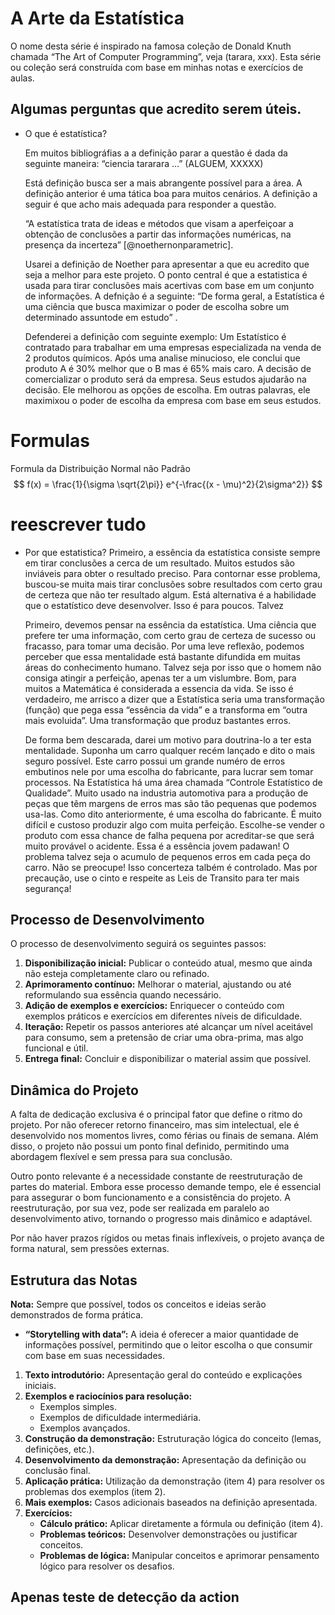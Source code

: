# A Arte da Estatística {#title .headline-title}

O nome desta série é inspirado na famosa coleção de Donald Knuth chamada "The Art of Computer Programming", veja (tarara, xxx). Esta série ou coleção será construída com base em minhas notas e exercícios de aulas.

## Algumas perguntas que acredito serem úteis.

-   [O que é estatística?]{.headline-question}

    Em muitos bibliográfias a a definição parar a questão é dada da seguinte maneira: ["ciencia tararara ..." (ALGUEM, XXXXX)]{.citation-long}

    Está definição busca ser a mais abrangente possível para a área. A definição anterior é uma tática boa para muitos cenários. A definição a seguir é que acho mais adequada para responder a questão.

    ["A estatística trata de ideas e métodos que visam a aperfeiçoar a obtenção de conclusões a partir das informações numéricas, na presença da incerteza" [@noethernonparametric].]{.citation-long}

    Usarei a definição de Noether para apresentar a que eu acredito que seja a melhor para este projeto. O ponto central é que a estatistica é usada para tirar conclusões mais acertivas com base em um conjunto de informações. A defnição é a seguinte: ["De forma geral, a Estatística é uma ciência que busca maximizar o poder de escolha sobre um determinado assuntode em estudo"]{.citation-short} .

    Defenderei a definição com seguinte exemplo: Um Estatístico é contratado para trabalhar em uma empresas especializada na venda de 2 produtos químicos. Após uma analise minucioso, ele conclui que produto A é 30% melhor que o B mas é 65% mais caro. A decisão de comercializar o produto será da empresa. Seus estudos ajudarão na decisão. Ele melhorou as opções de escolha. Em outras palavras, ele maximixou o poder de escolha da empresa com base em seus estudos.

# Formulas
Formula da Distribuição Normal não Padrão
$$
f(x) = \frac{1}{\sigma \sqrt{2\pi}} e^{-\frac{(x - \mu)^2}{2\sigma^2}}
$$

# reescrever tudo 

-   [Por que estatistica?]{.headline-question} Primeiro, a essência da estatística consiste sempre em tirar conclusões a cerca de um resultado. Muitos estudos são inviáveis para obter o resultado preciso. Para contornar esse problema, buscou-se muita mais tirar conclusões sobre resultados com certo grau de certeza que não ter resultado algum. Está alternativa é a habilidade que o estatístico deve desenvolver. Isso é para poucos. Talvez

    Primeiro, devemos pensar na essência da estatística. Uma ciência que prefere ter uma informação, com certo grau de certeza de sucesso ou fracasso, para tomar uma decisão. Por uma leve reflexão, podemos perceber que essa mentalidade está bastante difundida em muitas áreas do conhecimento humano. Talvez seja por isso que o homem não consiga atingir a perfeição, apenas ter a um vislumbre. Bom, para muitos a Matemática é considerada a essencia da vida. Se isso é verdadeiro, me arrisco a dizer que a Estatística seria uma transformação (função) que pega essa "essência da vida" e a transforma em "outra mais evoluida". Uma transformação que produz bastantes erros.

    De forma bem descarada, darei um motivo para doutrina-lo a ter esta mentalidade. Suponha um carro qualquer recém lançado e dito o mais seguro possível. Este carro possui um grande numéro de erros embutinos nele por uma escolha do fabricante, para lucrar sem tomar processos. Na Estatística há uma área chamada "Controle Estatístico de Qualidade". Muito usado na industria automotiva para a produção de peças que têm margens de erros mas são tão pequenas que podemos usa-las. Como dito anteriormente, é uma escolha do fabricante. É muito difícil e custoso produzir algo com muita perfeição. Escolhe-se vender o produto com essa chance de falha pequena por acreditar-se que será muito provável o acidente. Essa é a essência jovem padawan! O problema talvez seja o acumulo de pequenos erros em cada peça do carro. Não se preocupe! Isso concerteza talbém é controlado. Mas por precaução, use o cinto e respeite as Leis de Transito para ter mais segurança!

## Processo de Desenvolvimento

O processo de desenvolvimento seguirá os seguintes passos:

1.  **Disponibilização inicial:** Publicar o conteúdo atual, mesmo que ainda não esteja completamente claro ou refinado.
2.  **Aprimoramento contínuo:** Melhorar o material, ajustando ou até reformulando sua essência quando necessário.
3.  **Adição de exemplos e exercícios:** Enriquecer o conteúdo com exemplos práticos e exercícios em diferentes níveis de dificuldade.
4.  **Iteração:** Repetir os passos anteriores até alcançar um nível aceitável para consumo, sem a pretensão de criar uma obra-prima, mas algo funcional e útil.
5.  **Entrega final:** Concluir e disponibilizar o material assim que possível.

## Dinâmica do Projeto

A falta de dedicação exclusiva é o principal fator que define o ritmo do projeto. Por não oferecer retorno financeiro, mas sim intelectual, ele é desenvolvido nos momentos livres, como férias ou finais de semana. Além disso, o projeto não possui um ponto final definido, permitindo uma abordagem flexível e sem pressa para sua conclusão.

Outro ponto relevante é a necessidade constante de reestruturação de partes do material. Embora esse processo demande tempo, ele é essencial para assegurar o bom funcionamento e a consistência do projeto. A reestruturação, por sua vez, pode ser realizada em paralelo ao desenvolvimento ativo, tornando o progresso mais dinâmico e adaptável.

Por não haver prazos rígidos ou metas finais inflexíveis, o projeto avança de forma natural, sem pressões externas.

## Estrutura das Notas

**Nota:** Sempre que possível, todos os conceitos e ideias serão demonstrados de forma prática.

-   **"Storytelling with data":** A ideia é oferecer a maior quantidade de informações possível, permitindo que o leitor escolha o que consumir com base em suas necessidades.

1.  **Texto introdutório:** Apresentação geral do conteúdo e explicações iniciais.
2.  **Exemplos e raciocínios para resolução:**
    -   Exemplos simples.
    -   Exemplos de dificuldade intermediária.
    -   Exemplos avançados.
3.  **Construção da demonstração:** Estruturação lógica do conceito (lemas, definições, etc.).
4.  **Desenvolvimento da demonstração:** Apresentação da definição ou conclusão final.
5.  **Aplicação prática:** Utilização da demonstração (item 4) para resolver os problemas dos exemplos (item 2).
6.  **Mais exemplos:** Casos adicionais baseados na definição apresentada.
7.  **Exercícios:**
    -   **Cálculo prático:** Aplicar diretamente a fórmula ou definição (item 4).
    -   **Problemas teóricos:** Desenvolver demonstrações ou justificar conceitos.
    -   **Problemas de lógica:** Manipular conceitos e aprimorar pensamento lógico para resolver os desafios.


## Apenas teste de detecção da action